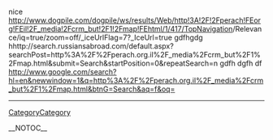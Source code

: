 nice http://www.dogpile.com/dogpile/ws/results/Web/http!3A!2F!2Fperach!FEorg!FEil!2F_media!2Fcrm_but!2F1!2Fmap!FEhtml/1/417/[[TopNavigation]]/Relevance/iq=true/zoom=off/_iceUrlFlag=7?_IceUrl=true gdfhgdg hhttp://search.russiansabroad.com/default.aspx?searchPost=http%3A%2F%2Fperach.org.il%2F_media%2Fcrm_but%2F1%2Fmap.html&submit=Search&startPosition=0&repeatSearch=n gdfh dgfh df http://www.google.com/search?hl=en&newwindow=1&q=http%3A%2F%2Fperach.org.il%2F_media%2Fcrm_but%2F1%2Fmap.html&btnG=Search&aq=f&oq=
----
[[CategoryCategory]]

__NOTOC__